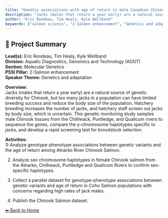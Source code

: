 ---
title: "Genetic associations with age of return in male Canadian Chinook Salmon"
description: "Jacks (males that return a year early) are a natural source of genetic diversity for Chinook, but too many jacks in a population can have limited breeding success and reduce the body size of the population. Hatchery breeding increases the number of jacks, and hatchery staff screen out jacks by body size, which is uncertain. This genetic monitoring study samples male Chinook tissues from the Chilliwack, Puntledge, and Qualicum rivers to sequence the genes, compare the y-chromosome haplotypes specific to jacks, and develop a rapid screening test for broodstock selection."
author: "Eric Rondeau, Tim Healy, Kyle Wellband"
keywords: ["salmon science", "2-Salmon enhancement", "Genetics and adaptation", "Aquatic Diagnostics, Genomics and Technology (ADGT)", "Molecular Genetics"]
---

## 🧬 Project Summary

**Lead(s):** Eric Rondeau, Tim Healy, Kyle Wellband  
**Division:** Aquatic Diagnostics, Genomics and Technology (ADGT)  
**Section:** Molecular Genetics  
**PSSI Pillar:** 2-Salmon enhancement  
**Speaker Theme:** Genetics and adaptation  

**Overview:**  
Jacks (males that return a year early) are a natural source of genetic diversity for Chinook, but too many jacks in a population can have limited breeding success and reduce the body size of the population. Hatchery breeding increases the number of jacks, and hatchery staff screen out jacks by body size, which is uncertain. This genetic monitoring study samples male Chinook tissues from the Chilliwack, Puntledge, and Qualicum rivers to sequence the genes, compare the y-chromosome haplotypes specific to jacks, and develop a rapid screening test for broodstock selection.   

**Activities:**  
1) Analyze genotype-phenotype associations between genetic variants and the age of return among Atnarko River Chinook Salmon.
2) Analyze sex chromosome haplotypes in female Chinook salmon from the Atnarko, Chilliwack, Puntledge and Qualicum Rivers to confirm sex-specific haplotypes. 
3) Collect a parallel dataset for genotype-phenotype associations between genetic variants and age of return in Coho Salmon populations with concerns regarding high rates of jack males. 
4) Publish the Chinook Salmon dataset.

[⬅ Back to Home](../index.qmd)
